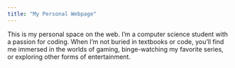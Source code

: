 ```yaml
---
title: "My Personal Webpage"
---
```


This is my personal space on the web. I'm a computer science student with a passion for coding. When I'm not buried in textbooks or code, you'll find me immersed in the worlds of gaming, binge-watching my favorite series, or exploring other forms of entertainment.
